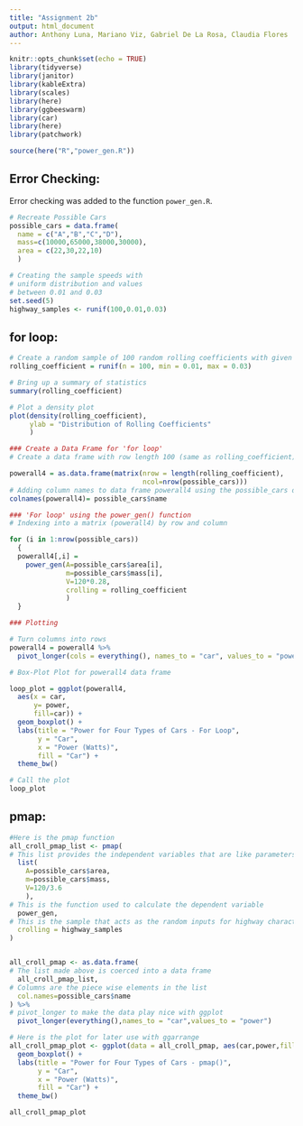 ```yaml
---
title: "Assignment 2b"
output: html_document
author: Anthony Luna, Mariano Viz, Gabriel De La Rosa, Claudia Flores
---
```


```r
knitr::opts_chunk$set(echo = TRUE)
library(tidyverse)
library(janitor)
library(kableExtra)
library(scales)
library(here)
library(ggbeeswarm)
library(car)
library(here)
library(patchwork)

source(here("R","power_gen.R"))
```

## Error Checking:

Error checking was added to the function `power_gen.R`.


```r
# Recreate Possible Cars
possible_cars = data.frame(
  name = c("A","B","C","D"),
  mass=c(10000,65000,38000,30000), 
  area = c(22,30,22,10)
  )

# Creating the sample speeds with 
# uniform distribution and values 
# between 0.01 and 0.03
set.seed(5)
highway_samples <- runif(100,0.01,0.03)

```


## for loop:

```r
# Create a random sample of 100 random rolling coefficients with given values of min = 0.01 and max = 0.03
rolling_coefficient = runif(n = 100, min = 0.01, max = 0.03)

# Bring up a summary of statistics 
summary(rolling_coefficient)

# Plot a density plot
plot(density(rolling_coefficient), 
     ylab = "Distribution of Rolling Coefficients"
     )

### Create a Data Frame for 'for loop'
# Create a data frame with row length 100 (same as rolling_coefficient) and column width 4 (same as possible_cars)

powerall4 = as.data.frame(matrix(nrow = length(rolling_coefficient), 
                                 ncol=nrow(possible_cars)))
# Adding column names to data frame powerall4 using the possible_cars data frame column names
colnames(powerall4)= possible_cars$name

### 'For loop' using the power_gen() function
# Indexing into a matrix (powerall4) by row and column 

for (i in 1:nrow(possible_cars)) 
  {
  powerall4[,i] = 
    power_gen(A=possible_cars$area[i], 
              m=possible_cars$mass[i], 
              V=120*0.28, 
              crolling = rolling_coefficient
              )
  }

### Plotting

# Turn columns into rows
powerall4 = powerall4 %>% 
  pivot_longer(cols = everything(), names_to = "car", values_to = "power")

# Box-Plot Plot for powerall4 data frame

loop_plot = ggplot(powerall4, 
  aes(x = car, 
      y= power, 
      fill=car)) +
  geom_boxplot() +
  labs(title = "Power for Four Types of Cars - For Loop", 
       y = "Car", 
       x = "Power (Watts)", 
       fill = "Car") +
  theme_bw()

# Call the plot
loop_plot
```

## pmap:

```r

#Here is the pmap function
all_croll_pmap_list <- pmap(
# This list provides the independent variables that are like parameters
  list(
    A=possible_cars$area,
    m=possible_cars$mass,
    V=120/3.6
    ),
# This is the function used to calculate the dependent variable
  power_gen,
# This is the sample that acts as the random inputs for highway characteristics
  crolling = highway_samples
)


all_croll_pmap <- as.data.frame(
# The list made above is coerced into a data frame
  all_croll_pmap_list,
# Columns are the piece wise elements in the list
  col.names=possible_cars$name
) %>% 
# pivot_longer to make the data play nice with ggplot
  pivot_longer(everything(),names_to = "car",values_to = "power")

# Here is the plot for later use with ggarrange
all_croll_pmap_plot <- ggplot(data = all_croll_pmap, aes(car,power,fill=car)) +
  geom_boxplot() +
  labs(title = "Power for Four Types of Cars - pmap()", 
       y = "Car", 
       x = "Power (Watts)", 
       fill = "Car") +
  theme_bw()

all_croll_pmap_plot

```
